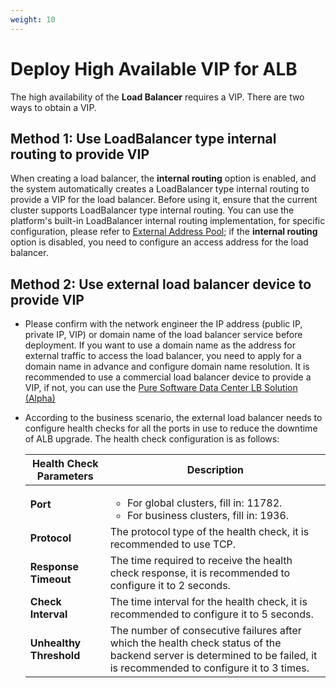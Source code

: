 ```yaml
---
weight: 10
---
```


# Deploy High Available VIP for ALB

The high availability of the **Load Balancer** requires a VIP. There are two ways to obtain a VIP.

## Method 1: Use LoadBalancer type internal routing to provide VIP

When creating a load balancer, the **internal routing** option is enabled, and the system automatically creates a LoadBalancer type internal routing to provide a VIP for the load balancer. Before using it, ensure that the current cluster supports LoadBalancer type internal routing. You can use the platform's built-in LoadBalancer internal routing implementation, for specific configuration, please refer to [External Address Pool](../functions/create_metallb.mdx); if the **internal routing** option is disabled, you need to configure an access address for the load balancer.

## Method 2: Use external load balancer device to provide VIP

* Please confirm with the network engineer the IP address (public IP, private IP, VIP) or domain name of the load balancer service before deployment. If you want to use a domain name as the address for external traffic to access the load balancer, you need to apply for a domain name in advance and configure domain name resolution. It is recommended to use a commercial load balancer device to provide a VIP, if not, you can use the [Pure Software Data Center LB Solution (Alpha)](./deploy_pure_software_datacenter_lb.mdx)

* According to the business scenario, the external load balancer needs to configure health checks for all the ports in use to reduce the downtime of ALB upgrade. The health check configuration is as follows:

    | Health Check Parameters | Description      |
    | -------- | -------- |
    | **Port** | <ul><li>For global clusters, fill in: 11782.</li><li>For business clusters, fill in: 1936.</li></ul> |
    | **Protocol** | The protocol type of the health check, it is recommended to use TCP. |
    | **Response Timeout** | The time required to receive the health check response, it is recommended to configure it to 2 seconds. |
    | **Check Interval** | The time interval for the health check, it is recommended to configure it to 5 seconds. |
    | **Unhealthy Threshold** | The number of consecutive failures after which the health check status of the backend server is determined to be failed, it is recommended to configure it to 3 times. |    

